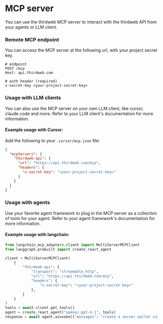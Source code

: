 # MCP server

You can use the thirdweb MCP server to interact with the thirdweb API from your agents or LLM client.

### Remote MCP endpoint

You can access the MCP server at the following url, with your project secret key.

```http
# endpoint
POST /mcp
Host: api.thirdweb.com

# auth header (required)
x-secret-key <your-project-secret-key>
```

### Usage with LLM clients

You can also use the MCP server on your own LLM client, like cursor, claude code and more. Refer to your LLM client's documentation for more information.

#### Example usage with Cursor:

Add the following to your `.cursor/mcp.json` file:

```json
{
  "mcpServers": {
    "thirdweb-api": {
      "url": "https://api.thirdweb.com/mcp",
      "headers": {
        "x-secret-key": "<your-project-secret-key>"
      }
    }
  }
}
```

### Usage with agents

Use your favorite agent framework to plug in the MCP server as a collection of tools for your agent.  Refer to your agent framework's documentation for more information.

#### Example usage with langchain:

```python
from langchain_mcp_adapters.client import MultiServerMCPClient
from langgraph.prebuilt import create_react_agent

client = MultiServerMCPClient(
    {
        "thirdweb-api": {
            "transport": "streamable_http",
            "url": "https://api.thirdweb.com/mcp",
            "headers": {
                "x-secret-key": "<your-project-secret-key>"
            },
        }
    }
)
tools = await client.get_tools()
agent = create_react_agent("openai:gpt-4.1", tools)
response = await agent.ainvoke({"messages": "create a server wallet called 'my-wallet'"})
```

